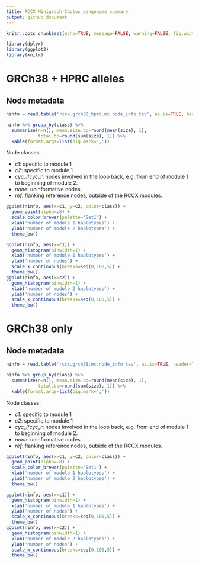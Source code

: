 ```yaml
---
title: RCCX Minigraph-Cactus pangenome summary
output: github_document
---
```



```r
knitr::opts_chunk$set(echo=TRUE, message=FALSE, warning=FALSE, fig.width=10)
```

```r
library(dplyr)
library(ggplot2)
library(knitr)
```

# GRCh38 + HPRC alleles

## Node metadata

```r
ninfo = read.table('rccx.grch38_hprc.mc.node_info.tsv', as.is=TRUE, header=TRUE)
```

```r
ninfo %>% group_by(class) %>%
  summarize(n=n(), mean.size.bp=round(mean(size), 1),
            total.bp=round(sum(size), 1)) %>%
  kable(format.args=list(big.mark=','))
```

Node classes:

- *c1*: specific to module 1
- *c2*: specific to module 1
- *cyc_l*/*cyc_r*: nodes involved in the loop back, e.g. from end of module 1 to beginning of module 2.
- *none*: uninformative nodes
- *ref*: flanking reference nodes, outside of the RCCX modules.

```r
ggplot(ninfo, aes(x=c1, y=c2, color=class)) +
  geom_point(alpha=.8) +
  scale_color_brewer(palette='Set1') +
  xlab('number of module 1 haplotypes') +
  ylab('number of module 2 haplotypes') +
  theme_bw()
```

```r
ggplot(ninfo, aes(x=c1)) +
  geom_histogram(binwidth=1) +
  xlab('number of module 1 haplotypes') +
  ylab('number of nodes') + 
  scale_x_continuous(breaks=seq(0,100,5)) + 
  theme_bw()
ggplot(ninfo, aes(x=c2)) +
  geom_histogram(binwidth=1) +
  xlab('number of module 2 haplotypes') +
  ylab('number of nodes') +
  scale_x_continuous(breaks=seq(0,100,5)) + 
  theme_bw()
```

# GRCh38 only

## Node metadata

```r
ninfo = read.table('rccx.grch38.mc.node_info.tsv', as.is=TRUE, header=TRUE)
```

```r
ninfo %>% group_by(class) %>%
  summarize(n=n(), mean.size.bp=round(mean(size), 1),
            total.bp=round(sum(size), 1)) %>%
  kable(format.args=list(big.mark=','))
```

Node classes:

- *c1*: specific to module 1
- *c2*: specific to module 1
- *cyc_l*/*cyc_r*: nodes involved in the loop back, e.g. from end of module 1 to beginning of module 2.
- *none*: uninformative nodes
- *ref*: flanking reference nodes, outside of the RCCX modules.

```r
ggplot(ninfo, aes(x=c1, y=c2, color=class)) +
  geom_point(alpha=.8) +
  scale_color_brewer(palette='Set1') +
  xlab('number of module 1 haplotypes') +
  ylab('number of module 2 haplotypes') +
  theme_bw()
```

```r
ggplot(ninfo, aes(x=c1)) +
  geom_histogram(binwidth=1) +
  xlab('number of module 1 haplotypes') +
  ylab('number of nodes') + 
  scale_x_continuous(breaks=seq(0,100,5)) + 
  theme_bw()
ggplot(ninfo, aes(x=c2)) +
  geom_histogram(binwidth=1) +
  xlab('number of module 2 haplotypes') +
  ylab('number of nodes') +
  scale_x_continuous(breaks=seq(0,100,5)) + 
  theme_bw()
```
